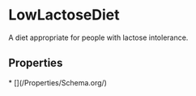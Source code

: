   
# LowLactoseDiet

A diet appropriate for people with lactose intolerance.

## Properties

<Grid>
* [](/Properties/Schema.org/)
</Grid>

